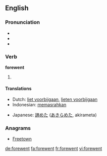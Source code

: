 ==English==

===Pronunciation===
* {{IPA|/ˈfoɻwɛnt/}}
* {{audio|en-us-forewent.ogg|Audio (US)}}
* {{rhymes|ɛnt}}

===Verb===
'''forewent'''

# {{en-simple past of|forego}}

====Translations====
{{trans-top|simple past of "to forego"}}
* Dutch: [[liet voorbijgaan]], [[lieten voorbijgaan]]
* Indonesian: [[pasrah|memasrahkan]]
{{trans-mid}}
* Japanese: [[諦めた]] ([[あきらめた]], akirameta)
{{trans-bottom}}

===Anagrams===
* [[Freetown#English|Freetown]]

[[de:forewent]]
[[fa:forewent]]
[[fr:forewent]]
[[vi:forewent]]